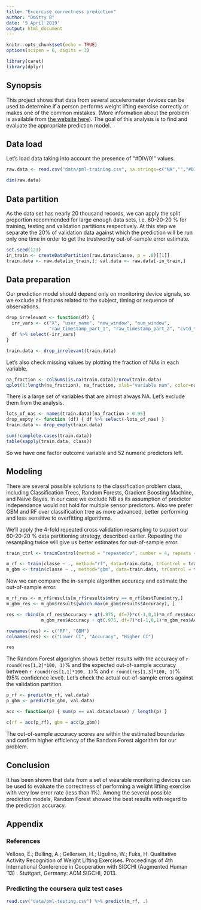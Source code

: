 ```yaml
---
title: "Excercise correctness prediction"
author: "Dmitry B"
date: '5 April 2019'
output: html_document
---
```


```r
knitr::opts_chunk$set(echo = TRUE)
options(scipen = 6, digits = 3)

library(caret)
library(dplyr)
```

## Synopsis

This project shows that data from several accelerometer devices can be used to determine if a person performs weight lifting exercise correctly or makes one of the common mistakes. (More information about the problem is available from [the website here](http://groupware.les.inf.puc-rio.br/har)). The goal of this analysis is to find and evaluate the appropriate prediction model.

## Data load

Let's load data taking into account the presence of "#DIV/0!" values.

```r
raw.data <- read.csv("data/pml-training.csv", na.strings=c("NA","","#DIV/0!"))

dim(raw.data)
```

## Data partition

As the data set has nearly 20 thousand records, we can apply the split proportion recommended for large enough data sets, i.e. 60-20-20 % for training, testing and validation partitions respectively. At this step we separate the 20% of validation data against which the prediction will be run only one time in order to get the trustworthy out-of-sample error estimate.

```r
set.seed(123)
in_train <- createDataPartition(raw.data$classe, p = .8)[[1]]
train.data <- raw.data[in_train,]; val.data <- raw.data[-in_train,]

```

## Data preparation

Our prediction model should depend only on monitoring device signals, so we exclude all features related to the subject, timing or sequence of observations.

```r

drop_irrelevant <- function(df) {
  irr_vars <- c("X", "user_name", "new_window", "num_window",
                "raw_timestamp_part_1", "raw_timestamp_part_2", "cvtd_timestamp")
  df %>% select(-irr_vars)
}

train.data <- drop_irrelevant(train.data)

```

Let's also check missing values by plotting the fraction of NAs in each variable.

```r

na_fraction <- colSums(is.na(train.data))/nrow(train.data)
qplot(1:length(na_fraction), na_fraction, xlab="variable num", color=na_fraction<0.95)

```

There is a large set of variables that are almost always NA. Let's exclude them from the analysis.

```r

lots_of_nas <- names(train.data)[na_fraction > 0.95]
drop_empty <- function (df) { df %>% select(-lots_of_nas) }
train.data <- drop_empty(train.data)

```

```r
sum(!complete.cases(train.data))
table(sapply(train.data, class))

```

So we have one factor outcome variable and 52 numeric predictors left.

## Modeling

There are several possible solutions to the classification problem class, including Classification Trees, Random Forests, Gradient Boosting Machine, and Naive Bayes. In our case we exclude NB as its assumption of predictor independance would not hold for multiple sensor predictors. Also we prefer GBM and RF over classification tree as more advanced, better performing and less sensitive to overfitting algorithms.

We'll apply the 4-fold repeated cross validation resampling to support our 60-20-20 % data partitioning strategy, described earlier. Repeating the resampling twice will give us better estimates for out-of-sample error.

```r

train_ctrl <- trainControl(method = "repeatedcv", number = 4, repeats = 2)

m_rf <- train(classe ~ ., method="rf", data=train.data, trControl = train_ctrl)
m_gbm <- train(classe ~ ., method="gbm", data=train.data, trControl = train_ctrl, verbose=F)

```

Now we can compare the in-sample algorithm accuracy and estimate the out-of-sample error.

```r

m_rf_res <- m_rf$results[m_rf$results$mtry == m_rf$bestTune$mtry,]
m_gbm_res <- m_gbm$results[which.max(m_gbm$results$Accuracy), ]

res <- rbind(m_rf_res$Accuracy + qt(.975, df=7)*c(-1,0,1)*m_rf_res$AccuracySD,
             m_gbm_res$Accuracy + qt(.975, df=7)*c(-1,0,1)*m_gbm_res$AccuracySD)

rownames(res) <- c("RF", "GBM")
colnames(res) <- c("Lower CI", "Accuracy", "Higher CI")

res

```

The Random Forest algorighm shows better results with the accuracy of `r round(res[1,2]*100, 1)`% and the expected out-of-sample accuracy between `r round(res[1,1]*100, 1)`% and `r round(res[1,3]*100, 1)`% (95% confidence level). Let's check the actual out-of-sample errors against the validation partition.

```r

p_rf <- predict(m_rf, val.data)
p_gbm <- predict(m_gbm, val.data)

acc <- function(p) { sum(p == val.data$classe) / length(p) }

c(rf = acc(p_rf), gbm = acc(p_gbm))

```

The out-of-sample accuracy scores are within the estimated boundaries and confirm higher efficiency of the Random Forest algorithm for our problem.

## Conclusion

It has been shown that data from a set of wearable monitoring devices can be used to evaluate the correctness of performing a weight lifting exercise with very low error rate (less than 1%). Among the several possible prediction models, Random Forest showed the best results with regard to the prediction accuracy.

## Appendix

### References

Velloso, E.; Bulling, A.; Gellersen, H.; Ugulino, W.; Fuks, H. Qualitative Activity Recognition of Weight Lifting Exercises. Proceedings of 4th International Conference in Cooperation with SIGCHI (Augmented Human ’13) . Stuttgart, Germany: ACM SIGCHI, 2013.

### Predicting the coursera quiz test cases

```r

read.csv("data/pml-testing.csv") %>% predict(m_rf, .)

```